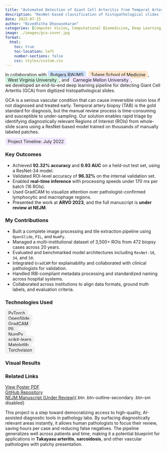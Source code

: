 ```yaml
---
title: "Automated Detection of Giant Cell Arteritis from Temporal Artery Biopsy Specimens Using Deep Learning"
description: "ResNet-based classification of histopathological slides for vascular inflammation diagnosis"
date: 2022-07-15
author: "Nivedhitha Dhanasekaran"
categories: [Computer Vision, Computational Biomedicine, Deep Learning, Large Scale Data Systems, Digital Pathology, Research]
image: ./images/gca-cover.jpg
format:
  html:
    toc: true
    toc-location: left
    number-sections: false
    css: styles/custom.css
---
```


In collaboration with 
<span style="background-color:#d0e2ff; padding:4px 8px; border-radius:6px;">Rutgers RWJMS</span>, 
<span style="background-color:#ffe6cc; padding:4px 8px; border-radius:6px;">Tulane School of Medicine</span>, 
<span style="background-color:#d6f5e3; padding:4px 8px; border-radius:6px;">West Virginia University</span>, and 
<span style="background-color:#f3e8ff; padding:4px 8px; border-radius:6px;">Carnegie Mellon University</span>,  
we developed an end-to-end deep learning pipeline for detecting Giant Cell Arteritis (GCA) from digitized histopathological slides.

GCA is a serious vascular condition that can cause irreversible vision loss if not diagnosed and treated early. Temporal artery biopsy (TAB) is the gold standard for diagnosis, but the manual review process is time-consuming and susceptible to under-sampling. Our solution enables rapid triage by identifying diagnostically relevant Regions of Interest (ROIs) from whole-slide scans using a ResNet-based model trained on thousands of manually labeled patches.

<span style="background-color:#f3e8ff; padding:4px 8px; border-radius:6px;">Project Timeline: July 2022</span>

### Key Outcomes

- Achieved **92.32% accuracy** and **0.93 AUC** on a held-out test set, using a ResNet-34 model.
- Validated ROI-level accuracy of **96.32%** on the internal validation set.
- Enabled **real-time inference** with processing speeds under 170 ms per batch (16 ROIs).
- Used GradCAM to visualize attention over pathologist-confirmed lymphocytic and macrophage regions.
- Presented the work at **ARVO 2023**, and the full manuscript is **under review at NEJM**.

### My Contributions

- Built a complete image processing and tile extraction pipeline using `OpenSlide`, `PIL`, and `NumPy`.
- Managed a multi-institutional dataset of 3,500+ ROIs from 472 biopsy cases across 20 years.
- Evaluated and benchmarked model architectures including `ResNet-18`, `34`, and `50`.
- Integrated `GradCAM` for explainability and collaborated with clinical pathologists for validation.
- Handled IRB-compliant metadata processing and standardized naming across hospital systems.
- Collaborated across institutions to align data formats, ground truth labels, and evaluation criteria.

### Technologies Used

<span style="background-color:#f0f0f0; padding:4px 10px; border-radius:6px;">PyTorch</span>  
<span style="background-color:#f0f0f0; padding:4px 10px; border-radius:6px;">OpenSlide</span>  
<span style="background-color:#f0f0f0; padding:4px 10px; border-radius:6px;">GradCAM</span>  
<span style="background-color:#f0f0f0; padding:4px 10px; border-radius:6px;">PIL</span>  
<span style="background-color:#f0f0f0; padding:4px 10px; border-radius:6px;">NumPy</span>  
<span style="background-color:#f0f0f0; padding:4px 10px; border-radius:6px;">scikit-learn</span>  
<span style="background-color:#f0f0f0; padding:4px 10px; border-radius:6px;">Matplotlib</span>  
<span style="background-color:#f0f0f0; padding:4px 10px; border-radius:6px;">Torchvision</span>

### Visual Results

<!-- 📌 Insert flow diagram here for model architecture and preprocessing steps -->
<!-- ![](./images/gca-pipeline-flow.png) -->

<!-- 📌 GradCAM overlay comparisons between positive and negative biopsy samples -->
<!-- ![](./images/gca-gradcam.jpg) -->

### Related Links

[View Poster PDF](https://drive.google.com/file/d/1lov_SfFLqqXTvfUXcuaP1nfpaCbhX1Rw/view){.btn .btn-primary .btn-sm}  
[GitHub Repository](https://github.com/karthik-d/gca-detection-tab-slides){.btn .btn-outline-primary .btn-sm}  
[NEJM Manuscript (Under Review)](){.btn .btn-outline-secondary .btn-sm disabled}

This project is a step toward democratizing access to high-quality, AI-assisted diagnostic tools in pathology labs. By surfacing diagnostically relevant areas instantly, it allows human pathologists to focus their review, saving hours per case and reducing false negatives. The pipeline generalizes well across patients and time, making it a potential blueprint for applications in **Takayasu arteritis**, **sarcoidosis**, and other vascular pathologies with patchy presentation.
